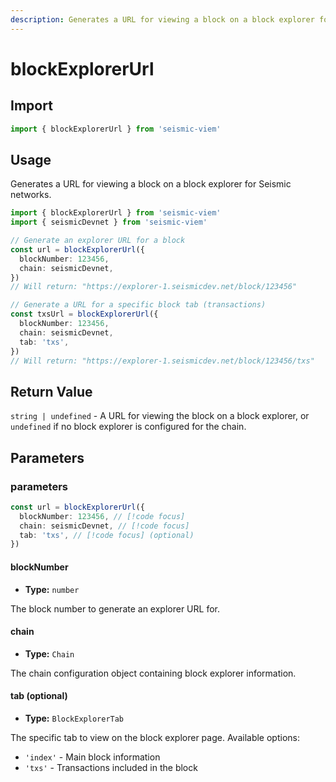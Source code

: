 ```yaml
---
description: Generates a URL for viewing a block on a block explorer for Seismic networks.
---
```


# blockExplorerUrl

## Import

```ts
import { blockExplorerUrl } from 'seismic-viem'
```

## Usage

Generates a URL for viewing a block on a block explorer for Seismic networks.

```ts
import { blockExplorerUrl } from 'seismic-viem'
import { seismicDevnet } from 'seismic-viem'

// Generate an explorer URL for a block
const url = blockExplorerUrl({
  blockNumber: 123456,
  chain: seismicDevnet,
})
// Will return: "https://explorer-1.seismicdev.net/block/123456"

// Generate a URL for a specific block tab (transactions)
const txsUrl = blockExplorerUrl({
  blockNumber: 123456,
  chain: seismicDevnet,
  tab: 'txs',
})
// Will return: "https://explorer-1.seismicdev.net/block/123456/txs"
```

## Return Value

`string | undefined` - A URL for viewing the block on a block explorer, or `undefined` if no block explorer is configured for the chain.

## Parameters

### parameters

```ts
const url = blockExplorerUrl({
  blockNumber: 123456, // [!code focus]
  chain: seismicDevnet, // [!code focus]
  tab: 'txs', // [!code focus] (optional)
})
```

#### blockNumber

- **Type:** `number`

The block number to generate an explorer URL for.

#### chain

- **Type:** `Chain`

The chain configuration object containing block explorer information.

#### tab (optional)

- **Type:** `BlockExplorerTab`

The specific tab to view on the block explorer page. Available options:

- `'index'` - Main block information
- `'txs'` - Transactions included in the block
